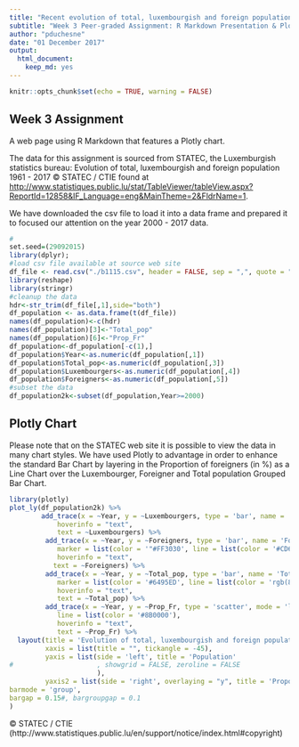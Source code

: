 ---
title: "Recent evolution of total, luxembourgish and foreign population"
subtitle: "Week 3 Peer-graded Assignment: R Markdown Presentation & Plotly"
author: "pduchesne"
date: "01 December 2017"
output: 
  html_document: 
    keep_md: yes
---

```{r setup, include=FALSE}
knitr::opts_chunk$set(echo = TRUE, warning = FALSE)
```

## Week 3 Assignment

A web page using R Markdown that features a Plotly chart.  

The data for this assignment is sourced from STATEC, the Luxemburgish statistics bureau:
Evolution of total, luxembourgish and foreign population 1961 - 2017 © STATEC / CTIE found at <http://www.statistiques.public.lu/stat/TableViewer/tableView.aspx?ReportId=12858&IF_Language=eng&MainTheme=2&FldrName=1>.

We have downloaded the csv file to load it into a data frame and prepared it to focused our attention on the year 2000 - 2017 data.
```{r load_popLU_data, message=FALSE, warning=FALSE}
#
set.seed=(29092015)
library(dplyr);
#load csv file available at source web site
df_file <- read.csv("./b1115.csv", header = FALSE, sep = ",", quote = "\"",na.strings="", stringsAsFactors=FALSE)
library(reshape)
library(stringr)
#cleanup the data
hdr<-str_trim(df_file[,1],side="both")
df_population <- as.data.frame(t(df_file))
names(df_population)<-c(hdr)
names(df_population)[3]<-"Total_pop"
names(df_population)[6]<-"Prop_Fr"
df_population<-df_population[-c(1),]
df_population$Year<-as.numeric(df_population[,1])
df_population$Total_pop<-as.numeric(df_population[,3])
df_population$Luxembourgers<-as.numeric(df_population[,4])
df_population$Foreigners<-as.numeric(df_population[,5])
#subset the data
df_population2k<-subset(df_population,Year>=2000)

```

## Plotly Chart

Please note that on the STATEC web site it is possible to view the data in many chart styles. We have used Plotly to advantage in order to enhance the standard Bar Chart by layering in the Proportion of foreigners (in %) as a Line Chart over the Luxembourger, Foreigner and Total population Grouped Bar Chart.

```{r pressure, echo=FALSE, message=FALSE, warning=FALSE}
library(plotly)
plot_ly(df_population2k) %>%
        add_trace(x = ~Year, y = ~Luxembourgers, type = 'bar', name = 'Luxembourgers', marker = list(color = '#FFD700', line = list(color = '#FFB90F', width = 1)),
            hoverinfo = "text",
            text = ~Luxembourgers) %>%
         add_trace(x = ~Year, y = ~Foreigners, type = 'bar', name = 'Foreigners',
            marker = list(color = '"#FF3030', line = list(color = '#CD6600', width = 1)),
            hoverinfo = "text",
           text = ~Foreigners) %>%
         add_trace(x = ~Year, y = ~Total_pop, type = 'bar', name = 'Total population',
            marker = list(color = '#6495ED', line = list(color = 'rgb(8,48,107)', width = 1)),
            hoverinfo = "text",
            text = ~Total_pop) %>%
         add_trace(x = ~Year, y = ~Prop_Fr, type = 'scatter', mode = 'lines', name = 'Proportion of foreigners (in %)', yaxis = 'y2',
            line = list(color = '#8B0000'),
            hoverinfo = "text",
            text = ~Prop_Fr) %>%
  layout(title = 'Evolution of total, luxembourgish and foreign population 2000 - 2017',
         xaxis = list(title = "", tickangle = -45),
         yaxis = list(side = 'left', title = 'Population'
#                     , showgrid = FALSE, zeroline = FALSE
                      ),
         yaxis2 = list(side = 'right', overlaying = "y", title = 'Proportion of foreigners (in %)', showgrid = FALSE, zeroline = FALSE),
barmode = 'group', 
bargap = 0.15#, bargroupgap = 0.1
)        
```
© STATEC / CTIE (http://www.statistiques.public.lu/en/support/notice/index.html#copyright)

